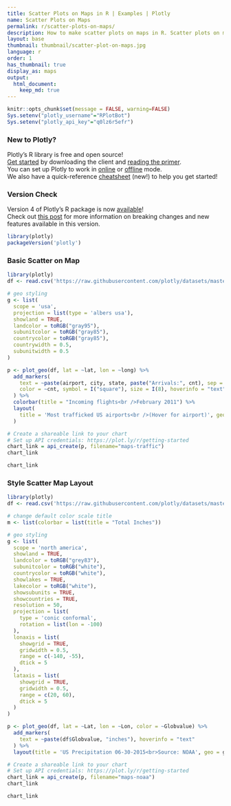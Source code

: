 ```yaml
---
title: Scatter Plots on Maps in R | Examples | Plotly
name: Scatter Plots on Maps
permalink: r/scatter-plots-on-maps/
description: How to make scatter plots on maps in R. Scatter plots on maps highlight geographic areas and can be colored by value.
layout: base
thumbnail: thumbnail/scatter-plot-on-maps.jpg
language: r
order: 1
has_thumbnail: true
display_as: maps
output:
  html_document:
    keep_md: true
---
```


```r
knitr::opts_chunk$set(message = FALSE, warning=FALSE)
Sys.setenv("plotly_username"="RPlotBot")
Sys.setenv("plotly_api_key"="q0lz6r5efr")
```
### New to Plotly?

Plotly's R library is free and open source!<br>
[Get started](https://plot.ly/r/getting-started/) by downloading the client and [reading the primer](https://plot.ly/r/getting-started/).<br>
You can set up Plotly to work in [online](https://plot.ly/r/getting-started/#hosting-graphs-in-your-online-plotly-account) or [offline](https://plot.ly/r/offline/) mode.<br>
We also have a quick-reference [cheatsheet](https://images.plot.ly/plotly-documentation/images/r_cheat_sheet.pdf) (new!) to help you get started!

### Version Check

Version 4 of Plotly's R package is now [available](https://plot.ly/r/getting-started/#installation)!<br>
Check out [this post](http://moderndata.plot.ly/upgrading-to-plotly-4-0-and-above/) for more information on breaking changes and new features available in this version.
```r
library(plotly)
packageVersion('plotly')
```

### Basic Scatter on Map

```r
library(plotly)
df <- read.csv('https://raw.githubusercontent.com/plotly/datasets/master/2011_february_us_airport_traffic.csv')

# geo styling
g <- list(
  scope = 'usa',
  projection = list(type = 'albers usa'),
  showland = TRUE,
  landcolor = toRGB("gray95"),
  subunitcolor = toRGB("gray85"),
  countrycolor = toRGB("gray85"),
  countrywidth = 0.5,
  subunitwidth = 0.5
)

p <- plot_geo(df, lat = ~lat, lon = ~long) %>%
  add_markers(
    text = ~paste(airport, city, state, paste("Arrivals:", cnt), sep = "<br />"),
    color = ~cnt, symbol = I("square"), size = I(8), hoverinfo = "text"
  ) %>%
  colorbar(title = "Incoming flights<br />February 2011") %>%
  layout(
    title = 'Most trafficked US airports<br />(Hover for airport)', geo = g
  )

# Create a shareable link to your chart
# Set up API credentials: https://plot.ly/r/getting-started
chart_link = api_create(p, filename="maps-traffic")
chart_link
```

```r
chart_link
```

### Style Scatter Map Layout

```r
library(plotly)
df <- read.csv('https://raw.githubusercontent.com/plotly/datasets/master/2015_06_30_precipitation.csv')

# change default color scale title
m <- list(colorbar = list(title = "Total Inches"))

# geo styling
g <- list(
  scope = 'north america',
  showland = TRUE,
  landcolor = toRGB("grey83"),
  subunitcolor = toRGB("white"),
  countrycolor = toRGB("white"),
  showlakes = TRUE,
  lakecolor = toRGB("white"),
  showsubunits = TRUE,
  showcountries = TRUE,
  resolution = 50,
  projection = list(
    type = 'conic conformal',
    rotation = list(lon = -100)
  ),
  lonaxis = list(
    showgrid = TRUE,
    gridwidth = 0.5,
    range = c(-140, -55),
    dtick = 5
  ),
  lataxis = list(
    showgrid = TRUE,
    gridwidth = 0.5,
    range = c(20, 60),
    dtick = 5
  )
)

p <- plot_geo(df, lat = ~Lat, lon = ~Lon, color = ~Globvalue) %>%
  add_markers(
    text = ~paste(df$Globvalue, "inches"), hoverinfo = "text"
  ) %>%
  layout(title = 'US Precipitation 06-30-2015<br>Source: NOAA', geo = g)

# Create a shareable link to your chart
# Set up API credentials: https://plot.ly/r/getting-started
chart_link = api_create(p, filename="maps-noaa")
chart_link
```

```r
chart_link
```
